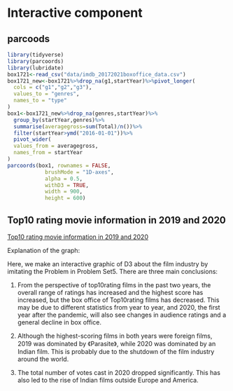 # Interactive component

## parcoods

```r
library(tidyverse)
library(parcoords)
library(lubridate)
box1721<-read_csv("data/imdb_20172021boxoffice_data.csv")
box1721_new<-box1721%>%drop_na(g1,startYear)%>%pivot_longer(
  cols = c("g1","g2","g3"),
  values_to = "genres",
  names_to = "type"
)
box1<-box1721_new%>%drop_na(genres,startYear)%>%
  group_by(startYear,genres)%>%
  summarise(averagegross=sum(Total)/n())%>%
  filter(startYear>ymd("2016-01-01"))%>%
  pivot_wider(
  values_from = averagegross,
  names_from = startYear
)
parcoords(box1, rownames = FALSE,
            brushMode = "1D-axes",
            alpha = 0.5,
            withD3 = TRUE,
            width = 900,
            height = 600)
```

## Top10 rating movie information in 2019 and 2020

[Top10 rating movie information in 2019 and 2020](2019-2020Top10ratingdata.html){target="_blank"}


Explanation of the graph:

Here, we make an interactive graphic of D3 about the film industry by imitating the Problem in Problem Set5. 
There are three main conclusions: 

1. From the perspective of top10rating films in the past two years, the overall range of ratings has increased and the highest score has increased, but the box office of Top10rating films has decreased. This may be due to different statistics from year to year, and 2020, the first year after the pandemic, will also see changes in audience ratings and a general decline in box office.

2. Although the highest-scoring films in both years were foreign films, 2019 was dominated by 《Parasite》, while 2020 was dominated by an Indian film. This is probably due to the shutdown of the film industry around the world. 

3. The total number of votes cast in 2020 dropped significantly. This has also led to the rise of Indian films outside Europe and America.









 
